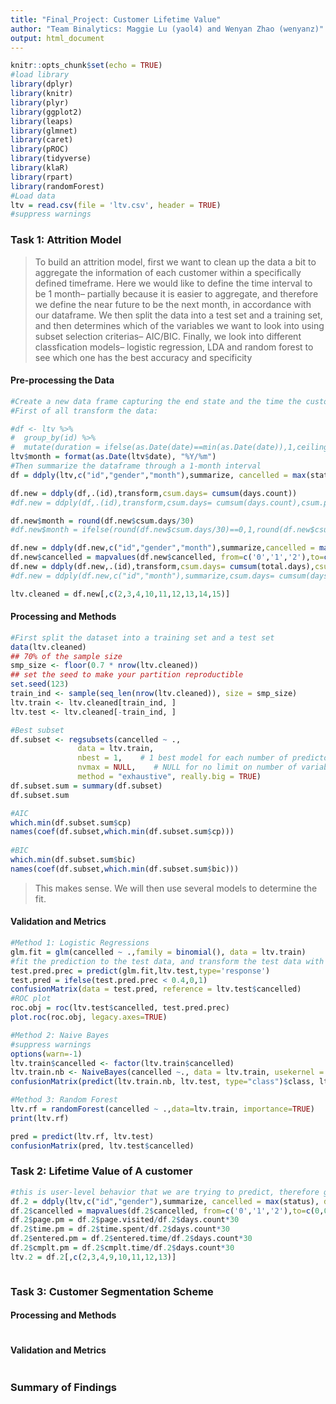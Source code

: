 ```yaml
---
title: "Final_Project: Customer Lifetime Value"
author: "Team Binalytics: Maggie Lu (yaol4) and Wenyan Zhao (wenyanz)"
output: html_document
---
```


```r
knitr::opts_chunk$set(echo = TRUE)
#load library
library(dplyr)
library(knitr)
library(plyr)
library(ggplot2)
library(leaps)
library(glmnet)
library(caret)
library(pROC)
library(tidyverse)
library(klaR)
library(rpart)
library(randomForest)
#Load data
ltv = read.csv(file = 'ltv.csv', header = TRUE)
#suppress warnings
```

### Task 1: Attrition Model
> To build an attrition model, first we want to clean up the data a bit to aggregate the information of each customer within a specifically defined timeframe. Here we would like to define the time interval to be 1 month-- partially because it is easier to aggregate, and therefore we define the near future to be the next month, in accordance with our dataframe. We then split the data into a test set and a training set, and then determines which of the variables we want to look into using subset selection criterias-- AIC/BIC. Finally, we look into different classfication models-- logistic regression, LDA and random forest to see which one has the best accuracy and specificity

#### Pre-processing the Data
```r

#Create a new data frame capturing the end state and the time the customer's in the system
#First of all transform the data: 

#df <- ltv %>%
#  group_by(id) %>%
#  mutate(duration = ifelse(as.Date(date)==min(as.Date(date)),1,ceiling(((as.Date(date)-min(as.Date(date))))/30)))
ltv$month = format(as.Date(ltv$date), "%Y/%m")
#Then summarize the dataframe through a 1-month interval
df = ddply(ltv,c("id","gender","month"),summarize, cancelled = max(status), days.count = as.numeric(max(as.Date(date))-min(as.Date(date))),page.visited=sum(pages),time.spent=sum(onsite),entered.time = sum(entered), cmplt.time = sum(completed),holiday = max(holiday))

df.new = ddply(df,.(id),transform,csum.days= cumsum(days.count))
#df.new = ddply(df,.(id),transform,csum.days= cumsum(days.count),csum.page=cumsum(page.visited),csum.onsite= cumsum(time.spent), csum.entered = cumsum(entered.time), csum.cmplt.time = cumsum(cmplt.time))

df.new$month = round(df.new$csum.days/30)
#df.new$month = ifelse(round(df.new$csum.days/30)==0,1,round(df.new$csum.days/30))

df.new = ddply(df.new,c("id","gender","month"),summarize,cancelled = max(cancelled),total.days= sum(days.count), total.page = sum(page.visited),total.time = sum(time.spent), total.enter = sum(entered.time),total.complete = sum(cmplt.time), holiday = max(holiday))
df.new$cancelled = mapvalues(df.new$cancelled, from=c('0','1','2'),to=c(0,0,1))
df.new = ddply(df.new,.(id),transform,csum.days= cumsum(total.days),csum.page=cumsum(total.page),csum.onsite= cumsum(total.time), csum.entered = cumsum(total.enter), csum.cmplt.time = cumsum(total.complete))
#df.new = ddply(df.new,c("id","month"),summarize,csum.days= cumsum(days.count),csum.page=cumsum(page.visited),csum.onsite= cumsum(time.spent), csum.entered = cumsum(entered.time), csum.cmplt.time = cumsum(cmplt.time))

ltv.cleaned = df.new[,c(2,3,4,10,11,12,13,14,15)]
```

#### Processing and Methods
```r
#First split the dataset into a training set and a test set
data(ltv.cleaned)
## 70% of the sample size
smp_size <- floor(0.7 * nrow(ltv.cleaned))
## set the seed to make your partition reproductible
set.seed(123)
train_ind <- sample(seq_len(nrow(ltv.cleaned)), size = smp_size)
ltv.train <- ltv.cleaned[train_ind, ]
ltv.test <- ltv.cleaned[-train_ind, ]

#Best subset
df.subset <- regsubsets(cancelled ~ .,
               data = ltv.train,
               nbest = 1,    # 1 best model for each number of predictors
               nvmax = NULL,    # NULL for no limit on number of variables
               method = "exhaustive", really.big = TRUE)
df.subset.sum = summary(df.subset)
df.subset.sum

#AIC
which.min(df.subset.sum$cp)
names(coef(df.subset,which.min(df.subset.sum$cp)))
 
#BIC
which.min(df.subset.sum$bic)
names(coef(df.subset,which.min(df.subset.sum$bic)))
```
> This makes sense. We will then use several models to determine the fit.

#### Validation and Metrics
```r
#Method 1: Logistic Regressions
glm.fit = glm(cancelled ~ .,family = binomial(), data = ltv.train)
#fit the prediction to the test data, and transform the test data with a cut off of 0.5 to see the confusion matrix for fitting
test.pred.prec = predict(glm.fit,ltv.test,type='response')
test.pred = ifelse(test.pred.prec < 0.4,0,1)
confusionMatrix(data = test.pred, reference = ltv.test$cancelled)
#ROC plot
roc.obj = roc(ltv.test$cancelled, test.pred.prec)
plot.roc(roc.obj, legacy.axes=TRUE)
```
> 

```r
#Method 2: Naive Bayes
#suppress warnings
options(warn=-1)
ltv.train$cancelled <- factor(ltv.train$cancelled)
ltv.train.nb <- NaiveBayes(cancelled ~., data = ltv.train, usekernel = TRUE)
confusionMatrix(predict(ltv.train.nb, ltv.test, type="class")$class, ltv.test$cancelled)
```

```r
#Method 3: Random Forest
ltv.rf = randomForest(cancelled ~ .,data=ltv.train, importance=TRUE)
print(ltv.rf)

pred = predict(ltv.rf, ltv.test)
confusionMatrix(pred, ltv.test$cancelled)
```

### Task 2: Lifetime Value of A customer

```r
#this is user-level behavior that we are trying to predict, therefore group the data by user_id
df.2 = ddply(ltv,c("id","gender"),summarize, cancelled = max(status), days.count = as.numeric(max(as.Date(date))-min(as.Date(date))),page.visited=sum(pages),time.spent=sum(onsite),entered.time = sum(entered), cmplt.time = sum(completed),holiday = max(holiday))
df.2$cancelled = mapvalues(df.2$cancelled, from=c('0','1','2'),to=c(0,0,1))
df.2$page.pm = df.2$page.visited/df.2$days.count*30
df.2$time.pm = df.2$time.spent/df.2$days.count*30
df.2$entered.pm = df.2$entered.time/df.2$days.count*30
df.2$cmplt.pm = df.2$cmplt.time/df.2$days.count*30
ltv.2 = df.2[,c(2,3,4,9,10,11,12,13)]
```

```r


```

### Task 3: Customer Segmentation Scheme
#### Processing and Methods
```r


```
#### Validation and Metrics
```r


```

### Summary of Findings
